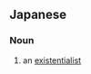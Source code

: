 ==Japanese==
{{ja-kanjitab|じつ|ぞん|しゅ|ぎ|しゃ|yomi=on}}

===Noun===
{{ja-noun|じつぞんしゅぎしゃ}}
# an [[existentialist]]